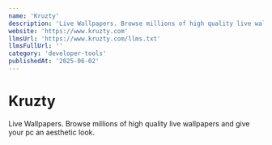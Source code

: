 ```yaml
---
name: 'Kruzty'
description: 'Live Wallpapers. Browse millions of high quality live wallpapers and give your pc an aesthetic look.'
website: 'https://www.kruzty.com'
llmsUrl: 'https://www.kruzty.com/llms.txt'
llmsFullUrl: ''
category: 'developer-tools'
publishedAt: '2025-06-02'
---
```


# Kruzty

Live Wallpapers. Browse millions of high quality live wallpapers and give your pc an aesthetic look.
